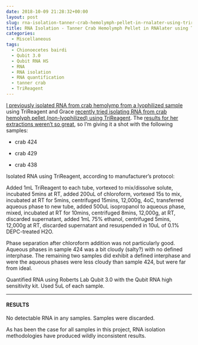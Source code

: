 ```yaml
---
date: 2018-10-09 21:28:32+00:00
layout: post
slug: rna-isolation-tanner-crab-hemolymph-pellet-in-rnalater-using-trireagent
title: RNA Isolation - Tanner Crab Hemolymph Pellet in RNAlater using TriReagent
categories:
  - Miscellaneous
tags:
  - Chionoecetes bairdi
  - Qubit 3.0
  - Qubit RNA HS
  - RNA
  - RNA isolation
  - RNA quantification
  - tanner crab
  - TriReagent
---
```


[I previously isolated RNA from crab hemolymp from a lyophilized sample](https://robertslab.github.io/sams-notebook/2018/09/17/3558.html) using TriReagent and Grace [recently tried isolating RNA from crab hemolyph pellet (non-lyophilized) using TriReagent](https://github.com/grace-ac/grace-ac.github.io/blob/master/_posts/2018-10-08-R-plans-Bioanalyzer-results.md). The [results for her extractions weren't so great](https://github.com/RobertsLab/resources/issues/393#issuecomment-428025198), so I'm giving it a shot with the following samples:





  * crab 424



  * crab 429



  * crab 438






Isolated RNA using TriReagent, according to manufacturer's protocol:

Added 1mL TriReagent to each tube, vortexed to mix/dissolve solute, incubated 5mins at RT, added 200uL of chloroform, vortexed 15s to mix, incubated at RT for 5mins, centrifuged 15mins, 12,000g, 4oC, transferred aqueous phase to new tube, added 500uL isopropanol to aqueous phase, mixed, incubated at RT for 10mins, centrifuged 8mins, 12,000g, at RT, discarded supernatant, added 1mL 75% ethanol, centrifuged 5mins, 12,000g at RT, discarded supernatant and resuspended in 10uL of 0.1% DEPC-treated H2O.

Phase separation after chloroform addition was not particularly good. Aqueous phases in sample 424 was a bit cloudy (salty?) with no defined interphase. The remaining two samples did exhibit a defined interphase and were the aqueous phases were less cloudy than sample 424, but were far from ideal.

Quantified RNA using Roberts Lab Qubit 3.0 with the Qubit RNA high sensitivity kit. Used 5uL of each sample.



* * *





#### RESULTS



No detectable RNA in any samples. Samples were discarded.

As has been the case for all samples in this project, RNA isolation methodologies have produced wildly inconsistent results.

